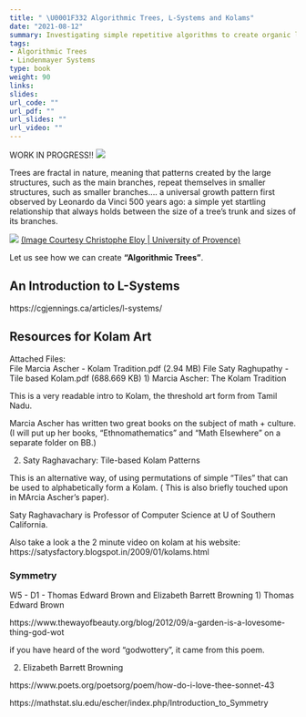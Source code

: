 ```yaml
---
title: " \U0001F332 Algorithmic Trees, L-Systems and Kolams"
date: "2021-08-12"
summary: Investigating simple repetitive algorithms to create organic looking structures
tags:
- Algorithmic Trees
- Lindenmayer Systems
type: book
weight: 90
links:
slides: 
url_code: ""
url_pdf: ""
url_slides: ""
url_video: ""
---
```

WORK IN PROGRESS!!
![](featured.jpg)

Trees are fractal in nature, meaning that patterns created by the large structures, such as the main branches, repeat themselves in smaller structures, such as smaller branches.... a universal growth pattern first observed by Leonardo da Vinci 500 years ago: a simple yet startling relationship that always holds between the size of a tree's trunk and sizes of its branches. 

![](https://www.birdsoutsidemywindow.org/wp-content/uploads/2018/11/diagram_da_vinci_rule_of_trees_christophermalloy_insidescience-600x291.jpg)
[(Image Courtesy Christophe Eloy | University of Provence)](https://www.insidescience.org/news/uncovering-da-vincis-rule-trees)



Let us see how we can create **"Algorithmic Trees"**.

## An Introduction to L-Systems

https://cgjennings.ca/articles/l-systems/


## Resources for Kolam Art
Attached Files:\
File Marcia Ascher - Kolam Tradition.pdf  (2.94 MB)
File Saty Raghupathy - Tile based Kolam.pdf  (688.669 KB)
1) Marcia Ascher: The Kolam Tradition

This is a very readable intro to Kolam, the threshold art form from Tamil Nadu.

Marcia Ascher has written two great books on the subject of math + culture. 
(I will put up her books, "Ethnomathematics" and "Math Elsewhere" on a separate folder on BB.)


2) Saty Raghavachary: Tile-based Kolam Patterns

This is an alternative way, of using permutations of simple "Tiles" that can be used to alphabetically form a Kolam. ( This is also briefly touched upon in MArcia Ascher's paper).

Saty Raghavachary is Professor of Computer Science at U of Southern California.

Also take a look a the 2 minute video on kolam at his website: https://satysfactory.blogspot.in/2009/01/kolams.html


### Symmetry

W5 - D1 - Thomas Edward Brown and Elizabeth Barrett Browning
1) Thomas Edward Brown

https://www.thewayofbeauty.org/blog/2012/09/a-garden-is-a-lovesome-thing-god-wot

if you have heard of the word "godwottery", it came from this poem.


2) Elizabeth Barrett Browning

https://www.poets.org/poetsorg/poem/how-do-i-love-thee-sonnet-43

https://mathstat.slu.edu/escher/index.php/Introduction_to_Symmetry


